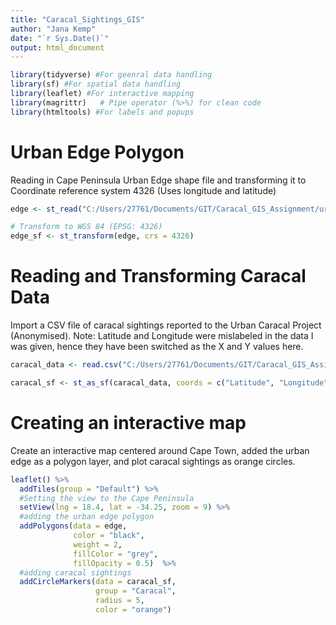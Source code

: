 ```yaml
---
title: "Caracal_Sightings_GIS"
author: "Jana Kemp"
date: "`r Sys.Date()`"
output: html_document
---
```

```r
library(tidyverse) #For geenral data handling
library(sf) #For spatial data handling
library(leaflet) #For interactive mapping
library(magrittr)   # Pipe operator (%>%) for clean code
library(htmltools) #For labels and popups
```

# Urban Edge Polygon
Reading in Cape Peninsula Urban Edge shape file and transforming it to Coordinate reference system 4326 (Uses longitude and latitude)

```r
edge <- st_read("C:/Users/27761/Documents/GIT/Caracal_GIS_Assignment/urban_edge/urban_edge/urban_diss.shp")

# Transform to WGS 84 (EPSG: 4326)
edge_sf <- st_transform(edge, crs = 4326)
```

# Reading and Transforming Caracal Data
Import a CSV file of caracal sightings reported to the Urban Caracal Project (Anonymised).
Note: Latitude and Longitude were mislabeled in the data I was given, hence they have been switched as the X and Y values here. 

```r
caracal_data <- read.csv("C:/Users/27761/Documents/GIT/Caracal_GIS_Assignment/Caracal_Data.csv")

caracal_sf <- st_as_sf(caracal_data, coords = c("Latitude", "Longitude"), crs = 4326)
```

# Creating an interactive map
Create an interactive map centered around Cape Town, added the urban edge as a polygon layer, and plot caracal sightings as orange circles. 
```r
leaflet() %>%
  addTiles(group = "Default") %>%
  #Setting the view to the Cape Peninsula
  setView(lng = 18.4, lat = -34.25, zoom = 9) %>% 
  #adding the urban edge polygon
  addPolygons(data = edge, 
              color = "black",       
              weight = 2,           
              fillColor = "grey", 
              fillOpacity = 0.5)  %>%  
  #adding caracal sightings
  addCircleMarkers(data = caracal_sf,
                   group = "Caracal",
                   radius = 5, 
                   color = "orange") 
```

